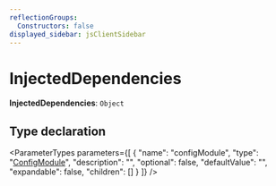 ```yaml
---
reflectionGroups:
  Constructors: false
displayed_sidebar: jsClientSidebar
---
```



# InjectedDependencies

 **InjectedDependencies**: `Object`

## Type declaration

<ParameterTypes parameters={[
  {
    "name": "configModule",
    "type": "[ConfigModule](js_client.internal.internal.ConfigModule.mdx)",
    "description": "",
    "optional": false,
    "defaultValue": "",
    "expandable": false,
    "children": []
  }
]} />
